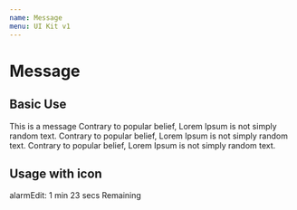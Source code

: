 ```yaml
---
name: Message
menu: UI Kit v1
---
```



# Message

## Basic Use

<Playground>
  <HorizontalGutter>
    <Message>This is a message</Message>
    <Message fullWidth>
      Contrary to popular belief, Lorem Ipsum is not simply random text.
    </Message>
    <Message fullWidth color="error">
      Contrary to popular belief, Lorem Ipsum is not simply random text.
    </Message>
    <Message fullWidth color="primary">
      Contrary to popular belief, Lorem Ipsum is not simply random text.
    </Message>
  </HorizontalGutter>
</Playground>

## Usage with icon

<Playground>
  <HorizontalGutter>
    <Message>
      <MessageIcon size="sm">alarm</MessageIcon>Edit: 1 min 23 secs Remaining
    </Message>
  </HorizontalGutter>
</Playground>
